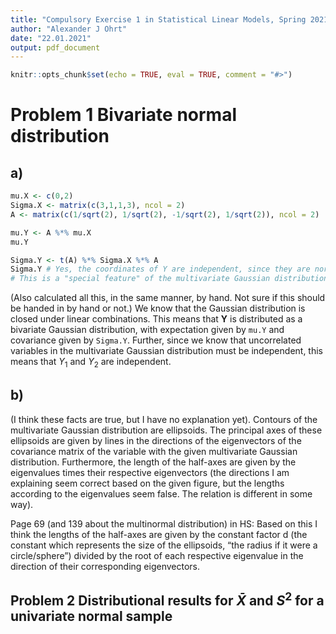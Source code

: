```yaml
---
title: "Compulsory Exercise 1 in Statistical Linear Models, Spring 2021"
author: "Alexander J Ohrt"
date: "22.01.2021"
output: pdf_document
---
```


```r
knitr::opts_chunk$set(echo = TRUE, eval = TRUE, comment = "#>")
```

# Problem 1 \hspace{3mm} Bivariate normal distribution

## a)
```r
mu.X <- c(0,2)
Sigma.X <- matrix(c(3,1,1,3), ncol = 2)
A <- matrix(c(1/sqrt(2), 1/sqrt(2), -1/sqrt(2), 1/sqrt(2)), ncol = 2)

mu.Y <- A %*% mu.X
mu.Y

Sigma.Y <- t(A) %*% Sigma.X %*% A
Sigma.Y # Yes, the coordinates of Y are independent, since they are normally distributed and are uncorrelated. 
# This is a "special feature" of the multivariate Gaussian distribution. 
```
(Also calculated all this, in the same manner, by hand. Not sure if this should be handed in by hand or not.)
We know that the Gaussian distribution is closed under linear combinations. This means that $\mathbf{Y}$ is distributed as a bivariate Gaussian distribution, with expectation given by `mu.Y` and covariance given by `Sigma.Y`. Further, since we know that uncorrelated variables in the multivariate Gaussian distribution must be independent, this means that $Y_1$ and $Y_2$ are independent. 

## b)

(I think these facts are true, but I have no explanation yet).
Contours of the multivariate Gaussian distribution are ellipsoids. The principal axes of these ellipsoids are given by lines in the directions of the eigenvectors of the covariance matrix of the variable with the given multivariate Gaussian distribution. Furthermore, the length of the half-axes are given by the eigenvalues times their respective eigenvectors (the directions I am explaining seem correct based on the given figure, but the lengths according to the eigenvalues seem false. The relation is different in some way). 

Page 69 (and 139 about the multinormal distribution) in HS: Based on this I think the lengths of the half-axes are given by the constant factor d (the constant which represents the size of the ellipsoids, "the radius if it were a circle/sphere") divided by the root of each respective eigenvalue in the direction of their corresponding eigenvectors. 

## Problem 2 \hspace{3mm} Distributional results for $\bar{X}$ and $S^2$ for a univariate normal sample

